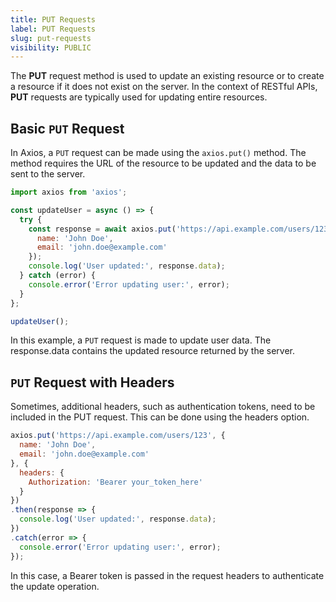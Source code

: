 ```yaml
---
title: PUT Requests
label: PUT Requests
slug: put-requests
visibility: PUBLIC
---
```


The **PUT** request method is used to update an existing resource or to create a resource if it does not exist on the server. In the context of RESTful APIs, **PUT** requests are typically used for updating entire resources.

## Basic `PUT` Request

In Axios, a `PUT` request can be made using the `axios.put()` method. The method requires the URL of the resource to be updated and the data to be sent to the server.

```javascript
import axios from 'axios';

const updateUser = async () => {
  try {
    const response = await axios.put('https://api.example.com/users/123', {
      name: 'John Doe',
      email: 'john.doe@example.com'
    });
    console.log('User updated:', response.data);
  } catch (error) {
    console.error('Error updating user:', error);
  }
};

updateUser();
```
In this example, a `PUT` request is made to update user data. The response.data contains the updated resource returned by the server.

## `PUT` Request with Headers
Sometimes, additional headers, such as authentication tokens, need to be included in the PUT request. This can be done using the headers option.

```js
axios.put('https://api.example.com/users/123', {
  name: 'John Doe',
  email: 'john.doe@example.com'
}, {
  headers: {
    Authorization: 'Bearer your_token_here'
  }
})
.then(response => {
  console.log('User updated:', response.data);
})
.catch(error => {
  console.error('Error updating user:', error);
});
```
In this case, a Bearer token is passed in the request headers to authenticate the update operation.
